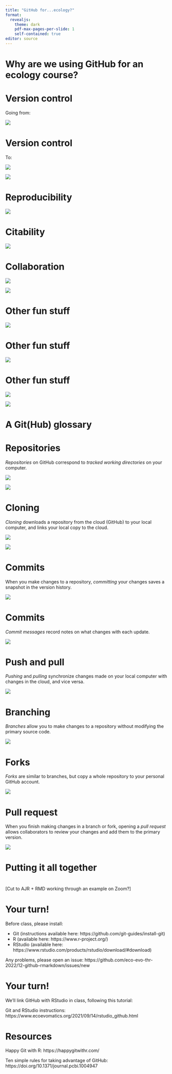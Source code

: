 ```yaml
---
title: "GitHub for...ecology?"
format:
  revealjs:
    theme: dark
    pdf-max-pages-per-slide: 1
    self-contained: true
editor: source
---
```


# Why are we using GitHub for an ecology course?

# Version control

Going from:

![](images/yikes.png){fig-alt="A data directory with many similar filenames like \"Final_FINAL.R\"" fig-align="center"}

# Version control

To:

::: {layout-ncol="2"}
![](images/sq1_gh.png){fig-alt="A data directory with many similar filenames like \"Final_FINAL.R\""}

![](images/sq1_dir.png){fig-alt="A data directory with many similar filenames like \"Final_FINAL.R\""}
:::

# Reproducibility

![](images/clone_page.png){fig-alt="A data directory with many similar filenames like \"Final_FINAL.R\""}

# Citability

![](images/doi.png){fig-alt="A data directory with many similar filenames like \"Final_FINAL.R\""}

# Collaboration

::: {layout-ncol="2"}
![](images/pr.png){fig-alt="A data directory with many similar filenames like \"Final_FINAL.R\""}

![](images/contributors.png){fig-alt="A data directory with many similar filenames like \"Final_FINAL.R\""}
:::

# Other fun stuff

![](images/task_tracking.png){fig-alt="A data directory with many similar filenames like \"Final_FINAL.R\""}

# Other fun stuff

![](images/project_board.png){fig-alt="A data directory with many similar filenames like \"Final_FINAL.R\""}

# Other fun stuff

::: {layout-ncol="2"}
![](images/rmd_site.png){fig-alt="A data directory with many similar filenames like \"Final_FINAL.R\""}

![](images/eem_site.png){fig-alt="A data directory with many similar filenames like \"Final_FINAL.R\""}
:::

# A Git(Hub) glossary

# Repositories


*Repositories* on GitHub correspond to *tracked working directories* on your computer.

::: {layout-ncol="2"}
![](images/repos_online.png){fig-alt="A data directory with many similar filenames like \"Final_FINAL.R\""}

![](images/repos_dirs.png){fig-alt="A data directory with many similar filenames like \"Final_FINAL.R\""}
:::


# Cloning

*Cloning* downloads a repository from the cloud (GitHub) to your local computer, and links your local copy to the cloud.


::: {layout-ncol="2"}
![](images/clone.png){fig-alt="A data directory with many similar filenames like \"Final_FINAL.R\""}

![](images/gh_rmd_dir.png){fig-alt="A data directory with many similar filenames like \"Final_FINAL.R\""}
:::


# Commits


::: {layout-ncol="2"}

When you make changes to a repository, *committing* your changes saves a snapshot in the version history.

![](images/commits.png){fig-alt="A data directory with many similar filenames like \"Final_FINAL.R\""}
:::

# Commits

::: {layout-ncol="2"}


*Commit messages* record notes on what changes with each update.

![](images/commits.png){fig-alt="A data directory with many similar filenames like \"Final_FINAL.R\""}
:::

# Push and pull

*Pushing* and *pulling* synchronize changes made on your local computer with changes in the cloud, and vice versa.


![](images/push_pull.png){fig-alt="The push and pull buttons in RStudio"}


# Branching
::: {layout-ncol="2"}

*Branches* allow you to make changes to a repository without modifying the primary source code.

![](images/branch1.png){fig-alt="A page with branches in GitHub"}
:::

# Forks

::: {layout-ncol="2"}


*Forks* are similar to branches, but copy a whole repository to your personal GitHub account. 

![](images/fork.png){fig-alt="A forked repository in GitHub"}

:::

# Pull request

::: {layout-ncol="2"}

When you finish making changes in a branch or fork, opening a *pull request* allows collaborators to review your changes and add them to the primary version.

![](images/pr_2.png){fig-alt="A pull request in GitHub"}
:::

# Putting it all together

#

[Cut to AJR + RMD working through an example on Zoom?]

# Your turn!

Before class, please install:

* Git (instructions available here: https://github.com/git-guides/install-git)
* R (available here: https://www.r-project.org/)
* RStudio (available here: https://www.rstudio.com/products/rstudio/download/#download)

Any problems, please open an issue: https://github.com/eco-evo-thr-2022/12-github-rmarkdown/issues/new

# Your turn!

We'll link GitHub with RStudio in class, following this tutorial:

Git and RStudio instructions: https://www.ecoevomatics.org/2021/09/14/rstudio_github.html

# Resources

Happy Git with R: https://happygitwithr.com/

Ten simple rules for taking advantage of GitHub: https://doi.org/10.1371/journal.pcbi.1004947
